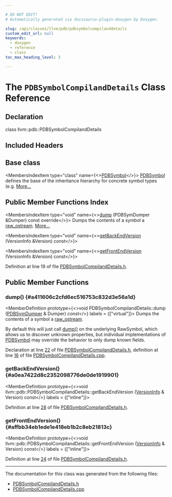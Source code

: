 ```yaml
---

# DO NOT EDIT!
# Automatically generated via docusaurus-plugin-doxygen by Doxygen.

slug: /api/classes/llvm/pdb/pdbsymbolcompilanddetails
custom_edit_url: null
keywords:
  - doxygen
  - reference
  - class
toc_max_heading_level: 3

---
```





# The `PDBSymbolCompilandDetails` Class Reference

<DoxygenPage pluginConfig={pluginConfig}>



## Declaration

<CodeBlock>class llvm::pdb::PDBSymbolCompilandDetails</CodeBlock>

## Included Headers

<IncludesList>
<IncludesListItem
  filePath="llvm/DebugInfo/PDB/PDBSymbolCompilandDetails.h"
  permalink="/docs/api/files/include/include/llvm/include/llvm/debuginfo/include/llvm/debuginfo/pdb/pdbsymbolcompilanddetails-h"
  isLocal="true" />
</IncludesList>

## Base class

<MembersIndex>

<MembersIndexItem
  type="class"
  name={<><a href="/docs/api/classes/llvm/pdb/pdbsymbol">PDBSymbol</a></>}>
<a href="/docs/api/classes/llvm/pdb/pdbsymbol">PDBSymbol</a> defines the base of the inheritance hierarchy for concrete symbol types (e.g. <a href="/docs/api/classes/llvm/pdb/pdbsymbol/#details">More...</a>
</MembersIndexItem>

</MembersIndex>

## Public Member Functions Index

<MembersIndex>

<MembersIndexItem
  type="void"
  name={<><a href="#a411606c2cfd6ec516753c832d3e56a1d">dump</a> (PDBSymDumper &amp;Dumper) const override</>}>
Dumps the contents of a symbol a <a href="/docs/api/classes/llvm/raw-ostream">raw&#95;ostream</a>. <a href="#a411606c2cfd6ec516753c832d3e56a1d">More...</a>
</MembersIndexItem>

<MembersIndexItem
  type="void"
  name={<><a href="#a0ea7422d8c2352098776de0de1919901">getBackEndVersion</a> (VersionInfo &amp;Version) const</>}>
</MembersIndexItem>

<MembersIndexItem
  type="void"
  name={<><a href="#affbb34eb1ede1e418eb1b2c8eb21813c">getFrontEndVersion</a> (VersionInfo &amp;Version) const</>}>
</MembersIndexItem>

</MembersIndex>


Definition at line 19 of file <a href="/docs/api/files/include/include/llvm/include/llvm/debuginfo/include/llvm/debuginfo/pdb/pdbsymbolcompilanddetails-h">PDBSymbolCompilandDetails.h</a>.

<SectionDefinition>

## Public Member Functions

### dump() {#a411606c2cfd6ec516753c832d3e56a1d}

<MemberDefinition
  prototype={<>void PDBSymbolCompilandDetails::dump (<a href="/docs/api/classes/llvm/pdb/pdbsymdumper">PDBSymDumper</a> &amp; Dumper) const</>}
  labels = {["virtual"]}>
Dumps the contents of a symbol a <a href="/docs/api/classes/llvm/raw-ostream">raw&#95;ostream</a>.

By default this will just call <a href="#a411606c2cfd6ec516753c832d3e56a1d">dump()</a> on the underlying RawSymbol, which allows us to discover unknown properties, but individual implementations of <a href="/docs/api/classes/llvm/pdb/pdbsymbol">PDBSymbol</a> may override the behavior to only dump known fields.

Declaration at line <a href="/docs/api/files/include/include/llvm/include/llvm/debuginfo/include/llvm/debuginfo/pdb/pdbsymbolcompilanddetails-h/#l00022">22</a> of file <a href="/docs/api/files/include/include/llvm/include/llvm/debuginfo/include/llvm/debuginfo/pdb/pdbsymbolcompilanddetails-h">PDBSymbolCompilandDetails.h</a>, definition at line <a href="/docs/api/files/lib/lib/debuginfo/lib/debuginfo/pdb/pdbsymbolcompilanddetails-cpp/#l00016">16</a> of file <a href="/docs/api/files/lib/lib/debuginfo/lib/debuginfo/pdb/pdbsymbolcompilanddetails-cpp">PDBSymbolCompilandDetails.cpp</a>.
</MemberDefinition>

### getBackEndVersion() {#a0ea7422d8c2352098776de0de1919901}

<MemberDefinition
  prototype={<>void llvm::pdb::PDBSymbolCompilandDetails::getBackEndVersion (<a href="/docs/api/structs/llvm/pdb/versioninfo">VersionInfo</a> &amp; Version) const</>}
  labels = {["inline"]}>

Definition at line <a href="/docs/api/files/include/include/llvm/include/llvm/debuginfo/include/llvm/debuginfo/pdb/pdbsymbolcompilanddetails-h/#l00028">28</a> of file <a href="/docs/api/files/include/include/llvm/include/llvm/debuginfo/include/llvm/debuginfo/pdb/pdbsymbolcompilanddetails-h">PDBSymbolCompilandDetails.h</a>.
</MemberDefinition>

### getFrontEndVersion() {#affbb34eb1ede1e418eb1b2c8eb21813c}

<MemberDefinition
  prototype={<>void llvm::pdb::PDBSymbolCompilandDetails::getFrontEndVersion (<a href="/docs/api/structs/llvm/pdb/versioninfo">VersionInfo</a> &amp; Version) const</>}
  labels = {["inline"]}>

Definition at line <a href="/docs/api/files/include/include/llvm/include/llvm/debuginfo/include/llvm/debuginfo/pdb/pdbsymbolcompilanddetails-h/#l00024">24</a> of file <a href="/docs/api/files/include/include/llvm/include/llvm/debuginfo/include/llvm/debuginfo/pdb/pdbsymbolcompilanddetails-h">PDBSymbolCompilandDetails.h</a>.
</MemberDefinition>

</SectionDefinition>

<hr/>

The documentation for this class was generated from the following files:

<ul>
<li><a href="/docs/api/files/include/include/llvm/include/llvm/debuginfo/include/llvm/debuginfo/pdb/pdbsymbolcompilanddetails-h">PDBSymbolCompilandDetails.h</a></li>
<li><a href="/docs/api/files/lib/lib/debuginfo/lib/debuginfo/pdb/pdbsymbolcompilanddetails-cpp">PDBSymbolCompilandDetails.cpp</a></li>
</ul>

</DoxygenPage>
